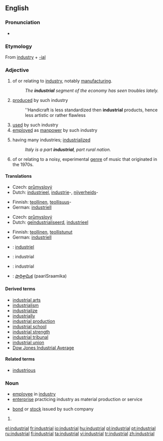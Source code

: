 ==English==

===Pronunciation===
* {{audio|en-us-industrial.ogg|Audio (US)}}

===Etymology===
From [[industry]] + [[-ial]]

===Adjective===
{{en-adj}}

# of or relating to [[industry]], notably [[manufacturing]].
#: ''The '''industrial''' segment of the economy has seen troubles lately.''
# [[produced]] by such industry
#: ''Handicraft is less standardized then '''industrial''' products, hence less artistic or rather flawless
# [[used]] by such industry
# [[employed]] as [[manpower]] by such industry
# {{context|of a society or country}} having many industries; [[industrialized]]
#: ''Italy is a part '''industrial''', part rural nation.''
# {{music}} of or relating to a noisy, experimental [[genre]] of music that originated in the 1970s.

====Translations====
{{trans-top|of or relating to industry}}
* Czech: [[průmyslový]] {{m}}
* Dutch: [[industrieel]], [[industrie]]-, [[nijverheid]]s-
{{trans-mid}}
* Finnish: [[teollinen]], [[teollisuus]]-
* German: [[industriell]]
{{trans-bottom}}

{{trans-top|(of a society or country) having many industries}}
* Czech: [[průmyslový]] {{m}}
* Dutch: [[geïndustrialiseerd]], [[industrieel]]
{{trans-mid}}
* Finnish: [[teollinen]], [[teollistua|teollistunut]]
* German: [[industriell]]
{{trans-bottom}}

{{checktrans-top}}
* {{ttbc|French}}: [[industriel]]
* {{ttbc|Interlingua}}: industrial
* {{ttbc|Portuguese}}: industrial
* {{ttbc|Telugu}}: [[పారిశ్రామిక]] (paariSraamika)
{{checktrans-bottom}}

====Derived terms====
* [[industrial arts]]
* [[industrialism]]
* [[industrialize]]
* [[industrially]]
* [[industrial production]]
* [[industrial school]]
* [[industrial strength]]
* [[industrial tribunal]]
* [[industrial union]]
* [[Dow Jones Industrial Average]]

====Related terms====
* [[industrious]]

===Noun===
{{en-noun}}

* [[employee]] in [[industry]]
* [[enterprise]] practicing industry as material production or service
* {{finance}} [[bond]] or [[stock]] issued by such company

# {{defn|English}}

[[el:industrial]]
[[fr:industrial]]
[[io:industrial]]
[[hu:industrial]]
[[pl:industrial]]
[[pt:industrial]]
[[ru:industrial]]
[[fi:industrial]]
[[ta:industrial]]
[[vi:industrial]]
[[tr:industrial]]
[[zh:industrial]]